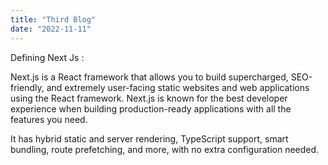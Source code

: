 ```yaml
---
title: "Third Blog"
date: "2022-11-11"
---
```


Defining Next Js :

Next.js is a React framework that allows you to build supercharged, SEO-friendly, and extremely user-facing static websites and web applications using the React framework. 
Next.js is known for the best developer experience when building production-ready applications with all the features you need.

It has hybrid static and server rendering, TypeScript support, smart bundling, route prefetching, and more, with no extra configuration needed.